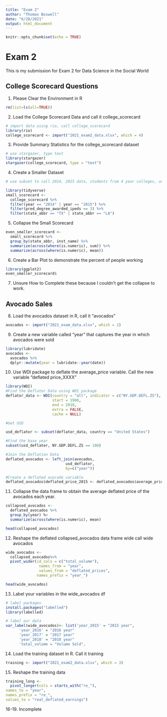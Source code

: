 ```yaml
---
title: "Exam 2"
author: "Thomas Boswell"
date: "6/28/2021"
output: html_document
---
```


```r
knitr::opts_chunk$set(echo = TRUE)
```

# Exam 2

This is my submission for Exam 2 for Data Science in the Social World 

## College Scorecard Questions 

1. Please Clear the Environment in R 

```r

rm(list=ls(all=TRUE))

```

2. Load the College Scorecard Data and call it college_scorecard 

```r
# import data using rio, call college_scorecard
library(rio)
college_scorecard <- import("2021_exam2_data.xlsx", which = 4)
```

3. Provide Summary Statistics for the college_scorecard dataset

```r
# use stargazer, type text
library(stargazer)
stargazer(college_scorecard, type = "text")
```

4. Create a Smaller Dataset

```r
# use subset to call 2014, 2015 data, students from 4 year colleges, universities located in Texas and Lousiana, name data small scorecard 

library(tidyverse)
small_scorecard <- 
  college_scorecard %>%
  filter(year == "2014" | year == "2015") %>%
  filter(pred_degree_awarded_ipeds == 3) %>%
  filter(state_abbr == "TX" | state_abbr == "LA")
```

5. Collapse the Small Scorecard 

```r
even_smaller_scorecard <-
  small_scorecard %>% 
  group_by(state_abbr, inst_name) %>%
  summarize(across(where(is.numeric), sum)) %>% 
  summarize(across(where(is.numeric), mean))
```

6. Create a Bar Plot to demonstrate the percent of people working 

```r
library(ggplot2)
even_smaller_scorecard$
```

7. Unsure How to Complete these because I couldn't get the collapse to work. 

## Avocado Sales 

8. Load the avocados dataset in R, call it "avocados"

```r
avocados <- import("2021_exam_data.xlsx", which = 2)
```

9. Create a new variable called "year" that captures the year in which avocados were sold 

```r
library(lubridate)
avocados <-
  avocados %>%
  dplyr::mutate(year = lubridate::year(date))
```

10. Use WDI package to deflate the average_price variable. Call the new variable "deflated price_XXXX"

```r
library(WDI)
#Find the Deflator Data using WDI package 
deflator_data <- WDI(country = "all", indicator = c("NY.GDP.DEFL.ZS"),
                     start = 1960,
                     end = 2018,
                     extra = FALSE,
                     cache = NULL)

#Get USD

usd_deflator <- subset(deflator_data, country == "United States")

#Find the base year 
subset(usd_deflater, NY.GDP.DEFL.ZS == 100)

#Join the Deflation Data 
deflated_avocados <- left_join(avocados,
                           usd_deflator,
                           by=c("year"))

#Create a deflated avocado variable 
deflated_avocados$deflated_price_2015 <- deflated_avocados$average_price/(deflated_avocados$NY.GDP.DEFL.ZS/100)
```

11. Collapse the data frame to obtain the average deflated price of the avocados each year. 

```r
collapsed_avocados <-
  deflated_avocados %>%
  group_by(year) %>
  summarize(across(where(is.numeric), mean)

head(collapsed_avocados)
```

12. Reshape the deflated collapsed_avocados data frame wide call wide avocados 

```r
wide_avocados <-
  collapsed_avocados%>% 
  pivot_wider(id_cols = c("total_volume"),
               names_from = "year",
               values_from = "deflated_prices",
              names_prefix = "year_")

head(wide_avocados)
```

13. Label your variables in the wide_avocados df

```r
# label packages 
install.packages("labelled")
library(labelled)

# label our data 
var_label(wide_avocados)<- list('year_2015' = "2015 year",
      'year_2016' = "2016 year"
      'year_2017' = "2017 year"
      'year_2018' = "2018 year"
      'total_volume = "Volume Sold",

```

14. Load the training dataset in R. Call it training 

```r
training <- import("2021_exam2_data.xlsx", which = 3)
```

15. Reshape the training data 

```r
training_long <-
  pivot_longer(cols = starts_with("re_"),
names_to = "year", 
names_prefix = "re_",
values_to = "real_deflated_earnings")
```

16-19. Incomplete 